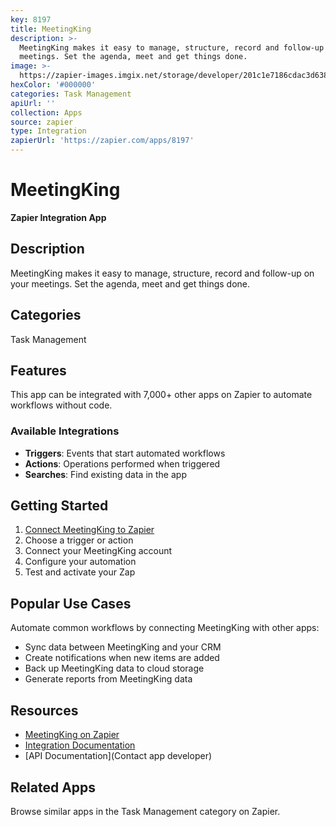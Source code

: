 ```yaml
---
key: 8197
title: MeetingKing
description: >-
  MeetingKing makes it easy to manage, structure, record and follow-up on your
  meetings. Set the agenda, meet and get things done.
image: >-
  https://zapier-images.imgix.net/storage/developer/201c1e7186cdac3d6387abda584cf2b7.png?auto=format%2Ccompress&ixlib=python-3.0.0&q=50
hexColor: '#000000'
categories: Task Management
apiUrl: ''
collection: Apps
source: zapier
type: Integration
zapierUrl: 'https://zapier.com/apps/8197'
---
```

# MeetingKing

**Zapier Integration App**

## Description

MeetingKing makes it easy to manage, structure, record and follow-up on your meetings. Set the agenda, meet and get things done.

## Categories

Task Management

## Features

This app can be integrated with 7,000+ other apps on Zapier to automate workflows without code.

### Available Integrations

- **Triggers**: Events that start automated workflows
- **Actions**: Operations performed when triggered
- **Searches**: Find existing data in the app

## Getting Started

1. [Connect MeetingKing to Zapier](https://zapier.com/apps/8197)
2. Choose a trigger or action
3. Connect your MeetingKing account
4. Configure your automation
5. Test and activate your Zap

## Popular Use Cases

Automate common workflows by connecting MeetingKing with other apps:

- Sync data between MeetingKing and your CRM
- Create notifications when new items are added
- Back up MeetingKing data to cloud storage
- Generate reports from MeetingKing data

## Resources

- [MeetingKing on Zapier](https://zapier.com/apps/8197)
- [Integration Documentation](https://zapier.com/apps/8197/integrations)
- [API Documentation](Contact app developer)

## Related Apps

Browse similar apps in the Task Management category on Zapier.
